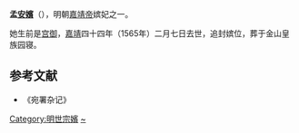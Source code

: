 {{東亞女性歷史人物
|名稱 =安嫔孟氏
|身份 =明朝妃嫔
|位號= 宫御→嫔（追封）
|徽號= 安
|逝世年=1565年
|墳墓=北京金山
|夫=[[嘉靖帝|嘉靖帝]]
}}

'''孟[[安嬪|安嬪]]'''（{{bd|||1565年|}}），明朝[[嘉靖帝|嘉靖帝]]嫔妃之一。

她生前是[[庶妃|宫御]]，[[嘉靖|嘉靖]]四十四年（1565年）二月七日去世，追封嫔位，葬于金山皇族园寝。

==参考文献==
*《宛署杂记》

{{明世宗皇室}}
[[Category:明世宗嬪|Category:明世宗嬪]]
[[Category:孟姓|~]]